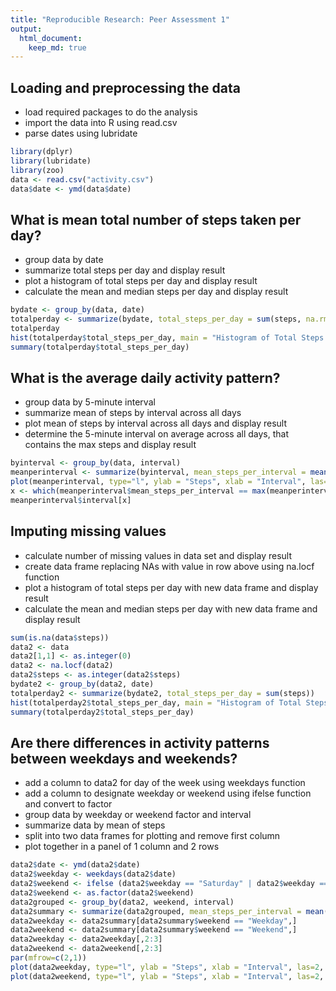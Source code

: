 ```yaml
---
title: "Reproducible Research: Peer Assessment 1"
output: 
  html_document:
    keep_md: true
---
```



## Loading and preprocessing the data
* load required packages to do the analysis
* import the data into R using read.csv
* parse dates using lubridate

```r
library(dplyr)
library(lubridate)
library(zoo)
data <- read.csv("activity.csv")
data$date <- ymd(data$date)
```

## What is mean total number of steps taken per day?
* group data by date
* summarize total steps per day and display result
* plot a histogram of total steps per day and display result
* calculate the mean and median steps per day and display result

```r
bydate <- group_by(data, date)
totalperday <- summarize(bydate, total_steps_per_day = sum(steps, na.rm = TRUE))
totalperday
hist(totalperday$total_steps_per_day, main = "Histogram of Total Steps per Day", xlab = "Steps per Day")
summary(totalperday$total_steps_per_day)
```

## What is the average daily activity pattern?
* group data by 5-minute interval
* summarize mean of steps by interval across all days
* plot mean of steps by interval across all days and display result
* determine the 5-minute interval on average across all days, that contains the max steps and display result

```r
byinterval <- group_by(data, interval)
meanperinterval <- summarize(byinterval, mean_steps_per_interval = mean(steps, na.rm = TRUE))
plot(meanperinterval, type="l", ylab = "Steps", xlab = "Interval", las=2, main="Average Number of Steps by 5 Minute Interval")
x <- which(meanperinterval$mean_steps_per_interval == max(meanperinterval$mean_steps_per_interval))
meanperinterval$interval[x]
```

## Imputing missing values
* calculate number of missing values in data set and display result
* create data frame replacing NAs with value in row above using na.locf function
* plot a histogram of total steps per day with new data frame and display result
* calculate the mean and median steps per day with new data frame and display result

```r
sum(is.na(data$steps))
data2 <- data
data2[1,1] <- as.integer(0)
data2 <- na.locf(data2)
data2$steps <- as.integer(data2$steps)
bydate2 <- group_by(data2, date)
totalperday2 <- summarize(bydate2, total_steps_per_day = sum(steps))
hist(totalperday2$total_steps_per_day, main = "Histogram of Total Steps per Day (Replacing NAs)", xlab = "Steps per Day")
summary(totalperday2$total_steps_per_day)
```

## Are there differences in activity patterns between weekdays and weekends?
* add a column to data2 for day of the week using weekdays function
* add a column to designate weekday or weekend using ifelse function and convert to factor
* group data by weekday or weekend factor and interval
* summarize data by mean of steps
* split into two data frames for plotting and remove first column
* plot together in a panel of 1 column and 2 rows

```r
data2$date <- ymd(data2$date)
data2$weekday <- weekdays(data2$date)
data2$weekend <- ifelse (data2$weekday == "Saturday" | data2$weekday == "Sunday", "Weekend", "Weekday")
data2$weekend <- as.factor(data2$weekend)
data2grouped <- group_by(data2, weekend, interval)
data2summary <- summarize(data2grouped, mean_steps_per_interval = mean(steps))
data2weekday <- data2summary[data2summary$weekend == "Weekday",]
data2weekend <- data2summary[data2summary$weekend == "Weekend",]
data2weekday <- data2weekday[,2:3]
data2weekend <- data2weekend[,2:3]
par(mfrow=c(2,1))
plot(data2weekday, type="l", ylab = "Steps", xlab = "Interval", las=2, main="Weekday")
plot(data2weekend, type="l", ylab = "Steps", xlab = "Interval", las=2, main="Weekend")
```
